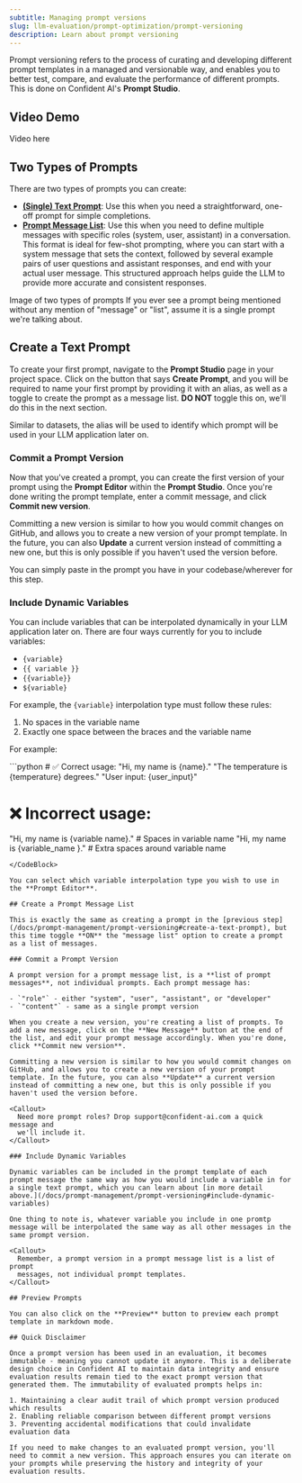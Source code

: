 ```yaml
---
subtitle: Managing prompt versions
slug: llm-evaluation/prompt-optimization/prompt-versioning
description: Learn about prompt versioning
---
```


Prompt versioning refers to the process of curating and developing different prompt templates in a managed and versionable way, and enables you to better test, compare, and evaluate the performance of different prompts. This is done on Confident AI's **Prompt Studio**.

## Video Demo

<Frame caption="How to create and version a prompt">
<div>Video here</div>
</Frame>

## Two Types of Prompts

There are two types of prompts you can create:

- **[(Single) Text Prompt](/docs/prompt-management/prompt-versioning#create-a-text-prompt)**: Use this when you need a straightforward, one-off prompt for simple completions.
- **[Prompt Message List](/docs/prompt-management/prompt-versioning#create-a-prompt-message-list)**: Use this when you need to define multiple messages with specific roles (system, user, assistant) in a conversation. This format is ideal for few-shot prompting, where you can start with a system message that sets the context, followed by several example pairs of user questions and assistant responses, and end with your actual user message. This structured approach helps guide the LLM to provide more accurate and consistent responses.

<Frame caption="TODO">
Image of two types of prompts
</Frame>

<Callout>
  If you ever see a prompt being mentioned without any mention of "message" or
  "list", assume it is a single prompt we're talking about.
</Callout>

## Create a Text Prompt

To create your first prompt, navigate to the **Prompt Studio** page in your project space. Click on the button that says **Create Prompt**, and you will be required to name your first prompt by providing it with an alias, as well as a toggle to create the prompt as a message list. **DO NOT** toggle this on, we'll do this in the next section.

<Callout>
  Similar to datasets, the alias will be used to identify which prompt will be
  used in your LLM application later on.
</Callout>

### Commit a Prompt Version

Now that you've created a prompt, you can create the first version of your prompt using the **Prompt Editor** within the **Prompt Studio**. Once you're done writing the prompt template, enter a commit message, and click **Commit new version**.

Committing a new version is similar to how you would commit changes on GitHub, and allows you to create a new version of your prompt template. In the future, you can also **Update** a current version instead of committing a new one, but this is only possible if you haven't used the version before.

<Callout>
  You can simply paste in the prompt you have in your codebase/wherever for this
  step.
</Callout>

### Include Dynamic Variables

You can include variables that can be interpolated dynamically in your LLM application later on. There are four ways currently for you to include variables:

- `{variable}`
- `{{ variable }}`
- `{{variable}}`
- `${variable}`

For example, the `{variable}` interpolation type must follow these rules:

1. No spaces in the variable name
2. Exactly one space between the braces and the variable name

For example:

<CodeBlock>
```python
# ✅ Correct usage:
"Hi, my name is {name}."
"The temperature is {temperature} degrees."
"User input: {user_input}"

# ❌ Incorrect usage:
"Hi, my name is {variable name}."  # Spaces in variable name
"Hi, my name is {variable_name }." # Extra spaces around variable name
```
</CodeBlock>

You can select which variable interpolation type you wish to use in the **Prompt Editor**.

## Create a Prompt Message List

This is exactly the same as creating a prompt in the [previous step](/docs/prompt-management/prompt-versioning#create-a-text-prompt), but this time toggle **ON** the "message list" option to create a prompt as a list of messages.

### Commit a Prompt Version

A prompt version for a prompt message list, is a **list of prompt messages**, not individual prompts. Each prompt message has:

- `"role"` - either "system", "user", "assistant", or "developer"
- `"content"` - same as a single prompt version

When you create a new version, you're creating a list of prompts. To add a new message, click on the **New Message** button at the end of the list, and edit your prompt message accordingly. When you're done, click **Commit new version**.

Committing a new version is similar to how you would commit changes on GitHub, and allows you to create a new version of your prompt template. In the future, you can also **Update** a current version instead of committing a new one, but this is only possible if you haven't used the version before.

<Callout>
  Need more prompt roles? Drop support@confident-ai.com a quick message and
  we'll include it.
</Callout>

### Include Dynamic Variables

Dynamic variables can be included in the prompt template of each prompt message the same way as how you would include a variable in for a single text prompt, which you can learn about [in more detail above.](/docs/prompt-management/prompt-versioning#include-dynamic-variables)

One thing to note is, whatever variable you include in one promtp message will be interpolated the same way as all other messages in the same prompt version.

<Callout>
  Remember, a prompt version in a prompt message list is a list of prompt
  messages, not individual prompt templates.
</Callout>

## Preview Prompts

You can also click on the **Preview** button to preview each prompt template in markdown mode.

## Quick Disclaimer

Once a prompt version has been used in an evaluation, it becomes immutable - meaning you cannot update it anymore. This is a deliberate design choice in Confident AI to maintain data integrity and ensure evaluation results remain tied to the exact prompt version that generated them. The immutability of evaluated prompts helps in:

1. Maintaining a clear audit trail of which prompt version produced which results
2. Enabling reliable comparison between different prompt versions
3. Preventing accidental modifications that could invalidate evaluation data

If you need to make changes to an evaluated prompt version, you'll need to commit a new version. This approach ensures you can iterate on your prompts while preserving the history and integrity of your evaluation results.
